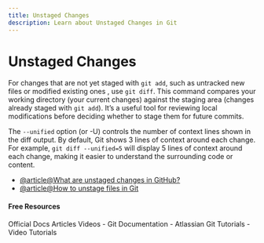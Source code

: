 ```yaml
---
title: Unstaged Changes
description: Learn about Unstaged Changes in Git
---
```


# Unstaged Changes

For changes that are not yet staged with `git add`, such as untracked new files or modified existing ones , use `git diff`. This command compares your working directory (your current changes) against the staging area (changes already staged with `git add`). It’s a useful tool for reviewing local modifications before deciding whether to stage them for future commits.

The `--unified` option (or -U) controls the number of context lines shown in the diff output. By default, Git shows 3 lines of context around each change. For example, `git diff --unified=5` will display 5 lines of context around each change, making it easier to understand the surrounding code or content.

- [@article@What are unstaged changes in GitHub?](https://stackoverflow.com/questions/10954329/whats-the-unstaged-changes-in-github)
- [@article@How to unstage files in Git](https://www.git-tower.com/learn/git/faq/git-unstage)

#### Free Resources

<Tabs defaultValue="official">
<TabsList>
<TabsTrigger value="official">Official Docs</TabsTrigger>
<TabsTrigger value="article">Articles</TabsTrigger>
<TabsTrigger value="video">Videos</TabsTrigger>
</TabsList>

<TabsContent value="official">
- <Link href="https://git-scm.com/docs">Git Documentation</Link>
</TabsContent>
<TabsContent value="article">
- <Link href="https://www.atlassian.com/git/tutorials">Atlassian Git Tutorials</Link>
</TabsContent>
<TabsContent value="video">
- <Link href="https://www.youtube.com/results?search_query=git+unstaged-changes+tutorial">Video Tutorials</Link>
</TabsContent>
</Tabs>

<Outlet path="5-github/basics/unstaged-changes" />
